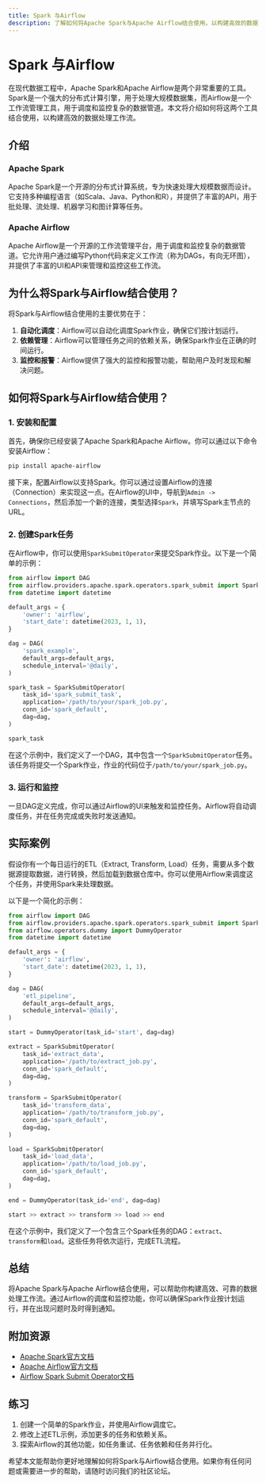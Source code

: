 ```yaml
---
title: Spark 与Airflow
description: 了解如何将Apache Spark与Apache Airflow结合使用，以构建高效的数据处理工作流。本文适合初学者，涵盖基本概念、代码示例和实际应用场景。
---
```


# Spark 与Airflow

在现代数据工程中，Apache Spark和Apache Airflow是两个非常重要的工具。Spark是一个强大的分布式计算引擎，用于处理大规模数据集，而Airflow是一个工作流管理工具，用于调度和监控复杂的数据管道。本文将介绍如何将这两个工具结合使用，以构建高效的数据处理工作流。

## 介绍

### Apache Spark

Apache Spark是一个开源的分布式计算系统，专为快速处理大规模数据而设计。它支持多种编程语言（如Scala、Java、Python和R），并提供了丰富的API，用于批处理、流处理、机器学习和图计算等任务。

### Apache Airflow

Apache Airflow是一个开源的工作流管理平台，用于调度和监控复杂的数据管道。它允许用户通过编写Python代码来定义工作流（称为DAGs，有向无环图），并提供了丰富的UI和API来管理和监控这些工作流。

## 为什么将Spark与Airflow结合使用？

将Spark与Airflow结合使用的主要优势在于：

1. **自动化调度**：Airflow可以自动化调度Spark作业，确保它们按计划运行。
2. **依赖管理**：Airflow可以管理任务之间的依赖关系，确保Spark作业在正确的时间运行。
3. **监控和报警**：Airflow提供了强大的监控和报警功能，帮助用户及时发现和解决问题。

## 如何将Spark与Airflow结合使用？

### 1. 安装和配置

首先，确保你已经安装了Apache Spark和Apache Airflow。你可以通过以下命令安装Airflow：

```bash
pip install apache-airflow
```

接下来，配置Airflow以支持Spark。你可以通过设置Airflow的连接（Connection）来实现这一点。在Airflow的UI中，导航到`Admin -> Connections`，然后添加一个新的连接，类型选择`Spark`，并填写Spark主节点的URL。

### 2. 创建Spark任务

在Airflow中，你可以使用`SparkSubmitOperator`来提交Spark作业。以下是一个简单的示例：

```python
from airflow import DAG
from airflow.providers.apache.spark.operators.spark_submit import SparkSubmitOperator
from datetime import datetime

default_args = {
    'owner': 'airflow',
    'start_date': datetime(2023, 1, 1),
}

dag = DAG(
    'spark_example',
    default_args=default_args,
    schedule_interval='@daily',
)

spark_task = SparkSubmitOperator(
    task_id='spark_submit_task',
    application='/path/to/your/spark_job.py',
    conn_id='spark_default',
    dag=dag,
)

spark_task
```

在这个示例中，我们定义了一个DAG，其中包含一个`SparkSubmitOperator`任务。该任务将提交一个Spark作业，作业的代码位于`/path/to/your/spark_job.py`。

### 3. 运行和监控

一旦DAG定义完成，你可以通过Airflow的UI来触发和监控任务。Airflow将自动调度任务，并在任务完成或失败时发送通知。

## 实际案例

假设你有一个每日运行的ETL（Extract, Transform, Load）任务，需要从多个数据源提取数据，进行转换，然后加载到数据仓库中。你可以使用Airflow来调度这个任务，并使用Spark来处理数据。

以下是一个简化的示例：

```python
from airflow import DAG
from airflow.providers.apache.spark.operators.spark_submit import SparkSubmitOperator
from airflow.operators.dummy import DummyOperator
from datetime import datetime

default_args = {
    'owner': 'airflow',
    'start_date': datetime(2023, 1, 1),
}

dag = DAG(
    'etl_pipeline',
    default_args=default_args,
    schedule_interval='@daily',
)

start = DummyOperator(task_id='start', dag=dag)

extract = SparkSubmitOperator(
    task_id='extract_data',
    application='/path/to/extract_job.py',
    conn_id='spark_default',
    dag=dag,
)

transform = SparkSubmitOperator(
    task_id='transform_data',
    application='/path/to/transform_job.py',
    conn_id='spark_default',
    dag=dag,
)

load = SparkSubmitOperator(
    task_id='load_data',
    application='/path/to/load_job.py',
    conn_id='spark_default',
    dag=dag,
)

end = DummyOperator(task_id='end', dag=dag)

start >> extract >> transform >> load >> end
```

在这个示例中，我们定义了一个包含三个Spark任务的DAG：`extract`、`transform`和`load`。这些任务将依次运行，完成ETL流程。

## 总结

将Apache Spark与Apache Airflow结合使用，可以帮助你构建高效、可靠的数据处理工作流。通过Airflow的调度和监控功能，你可以确保Spark作业按计划运行，并在出现问题时及时得到通知。

## 附加资源

- [Apache Spark官方文档](https://spark.apache.org/docs/latest/)
- [Apache Airflow官方文档](https://airflow.apache.org/docs/)
- [Airflow Spark Submit Operator文档](https://airflow.apache.org/docs/apache-airflow-providers-apache-spark/stable/operators/spark-submit.html)

## 练习

1. 创建一个简单的Spark作业，并使用Airflow调度它。
2. 修改上述ETL示例，添加更多的任务和依赖关系。
3. 探索Airflow的其他功能，如任务重试、任务依赖和任务并行化。

希望本文能帮助你更好地理解如何将Spark与Airflow结合使用。如果你有任何问题或需要进一步的帮助，请随时访问我们的社区论坛。